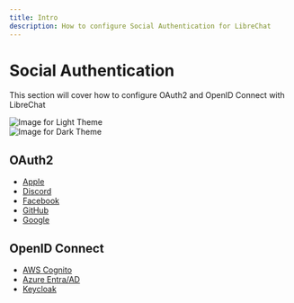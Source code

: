 ```yaml
---
title: Intro
description: How to configure Social Authentication for LibreChat
---
```


# Social Authentication

This section will cover how to configure OAuth2 and OpenID Connect with LibreChat

<div style={{ padding: "20px", display: "flex", justifyContent: "center", alignItems: "center", flexDirection: "column" }}>
  <div className="image-light-theme">
    <img src="https://github.com/danny-avila/LibreChat/assets/32828263/786fa525-73c4-4640-b4cf-91925ad8802e" style={{ width: "75%", height: "75%" }} alt="Image for Light Theme" />
  </div>

  <div className="image-dark-theme">
    <img src="https://github.com/danny-avila/LibreChat/assets/32828263/dddc34c6-9602-4177-89e8-4c0db01b0eac" style={{ width: "75%", height: "75%" }} alt="Image for Dark Theme" />
  </div>
</div>

## OAuth2
  - [Apple](/docs/configuration/authentication/OAuth2-OIDC/apple)
  - [Discord](/docs/configuration/authentication/OAuth2-OIDC/discord)
  - [Facebook](/docs/configuration/authentication/OAuth2-OIDC/facebook)
  - [GitHub](/docs/configuration/authentication/OAuth2-OIDC/github)
  - [Google](/docs/configuration/authentication/OAuth2-OIDC/google)
## OpenID Connect
  - [AWS Cognito](/docs/configuration/authentication/OAuth2-OIDC/aws)
  - [Azure Entra/AD](/docs/configuration/authentication/OAuth2-OIDC/azure)
  - [Keycloak](/docs/configuration/authentication/OAuth2-OIDC/keycloak)